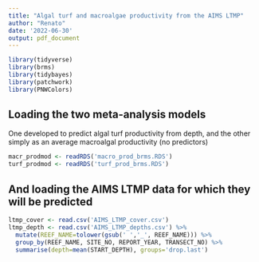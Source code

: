 ```yaml
---
title: "Algal turf and macroalgae productivity from the AIMS LTMP"
author: "Renato"
date: '2022-06-30'
output: pdf_document
---
```


```r
library(tidyverse)
library(brms)
library(tidybayes)
library(patchwork)
library(PNWColors)
```

## Loading the two meta-analysis models
One developed to predict algal turf productivity from depth,
and the other simply as an average macroalgal productivity (no predictors)

```r
macr_prodmod <- readRDS('macro_prod_brms.RDS')
turf_prodmod <- readRDS('turf_prod_brms.RDS')
```

## And loading the AIMS LTMP data for which they will be predicted

```r
ltmp_cover <- read.csv('AIMS_LTMP_cover.csv')
ltmp_depth <- read.csv('AIMS_LTMP_depths.csv') %>%
  mutate(REEF_NAME=tolower(gsub(' ','_', REEF_NAME))) %>%
  group_by(REEF_NAME, SITE_NO, REPORT_YEAR, TRANSECT_NO) %>%
  summarise(depth=mean(START_DEPTH), groups='drop.last')

```

